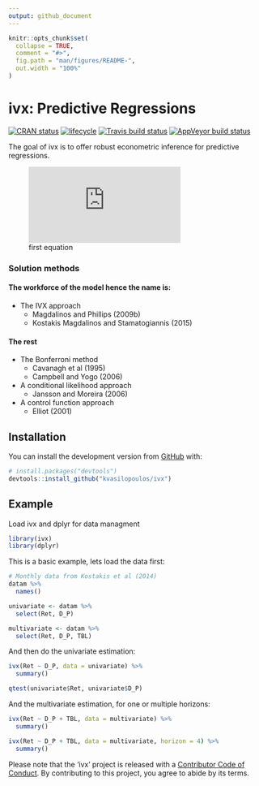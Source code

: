 ```yaml
---
output: github_document
---
```


<!-- README.md is generated from README.Rmd. Please edit that file -->

```r
knitr::opts_chunk$set(
  collapse = TRUE,
  comment = "#>",
  fig.path = "man/figures/README-",
  out.width = "100%"
)
```
# ivx: Predictive Regressions

[![CRAN status](https://www.r-pkg.org/badges/version/ivx)](https://cran.r-project.org/package=ivx)
[![lifecycle](https://img.shields.io/badge/lifecycle-experimental-orange.svg)](https://www.tidyverse.org/lifecycle/#experimental)
[![Travis build status](https://travis-ci.org/kvasilopoulos/ivx.svg?branch=master)](https://travis-ci.org/kvasilopoulos/ivx)
[![AppVeyor build status](https://ci.appveyor.com/api/projects/status/github/kvasilopoulos/ivx?branch=master&svg=true)](https://ci.appveyor.com/project/kvasilopoulos/ivx)


The goal of ivx is to offer robust econometric inference for predictive regressions.

![first equation](https://latex.codecogs.com/gif.latex?%5Cbegin%7Balign*%7D%20y_t%20%26%3D%20%5Cbeta%20y_%7Bt-1%7D%20&plus;%20%5Cepsilon_t%5C%5C%20x_t%20%26%3D%20%5Crho%20x_%7Bt-1%7D%20&plus;%20u_t%20%5Cend%7Balign*%7D)


### Solution methods

#### The workforce of the model hence the name is:

* The IVX approach
  - Magdalinos and Phillips (2009b)
  - Kostakis Magdalinos and Stamatogiannis (2015)

#### The rest

* The Bonferroni method
  - Cavanagh et al (1995)
  - Campbell and Yogo (2006)
* A conditional likelihood approach
  - Jansson and Moreira (2006)
* A control function approach
  - Elliot (2001)

## Installation

You can install the development version from [GitHub](https://github.com/) with:

``` r
# install.packages("devtools")
devtools::install_github("kvasilopoulos/ivx")
```
## Example

Load ivx and dplyr for data managment
```r
library(ivx)
library(dplyr)
```

This is a basic example, lets load the data first:
```r
# Monthly data from Kostakis et al (2014)
datam %>%
  names()

univariate <- datam %>%
  select(Ret, D_P)

multivariate <- datam %>%
  select(Ret, D_P, TBL)

```

And then do the univariate estimation:
```r
ivx(Ret ~ D_P, data = univariate) %>% 
  summary()

qtest(univariate$Ret, univariate$D_P)
```

And the multivariate estimation, for one or multiple horizons:
```r
ivx(Ret ~ D_P + TBL, data = multivariate) %>% 
  summary()

ivx(Ret ~ D_P + TBL, data = multivariate, horizon = 4) %>% 
  summary()

```
Please note that the 'ivx' project is released with a [Contributor Code of Conduct](.github/CODE_OF_CONDUCT.md). By contributing to this project, you agree to abide by its terms.
